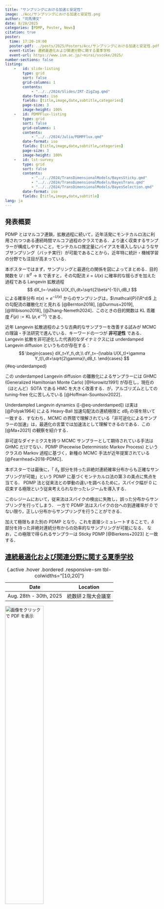 ```yaml
---
title: "サンプリングにおける加速と安定性"
image: ./Acc/サンプリングにおける加速と安定性.png
author: "司馬博文"
date: 8/28/2025
categories: [PDMP, Poster, News]
citation: true
poster:
  time: 17:20-19:00
  poster-pdf: ../posts/2025/Posters/Acc/サンプリングにおける加速と安定性.pdf
  event-title: 連続最適化および関連分野に関する夏季学校
  event-url: https://www.ism.ac.jp/~mirai/sscoke/2025/
number-sections: false
listing: 
    -   id: slide-listing
        type: grid
        sort: false
        grid-columns: 1
        contents:
            - "../../2024/Slides/IRT-ZigZag.qmd"
        date-format: iso
        fields: [title,image,date,subtitle,categories]
        page-size: 3
        image-height: 100%
    -   id: PDMPFlux-listing
        type: grid
        sort: false
        grid-columns: 1
        contents:
            - "../../2024/Julia/PDMPFlux.qmd"
        date-format: iso
        fields: [title,image,date,subtitle,categories]
        page-size: 3
        image-height: 100%
    -   id: lst-survey
        type: grid
        sort: false
        contents:
            - "../../2024/TransDimensionalModels/BayesSticky.qmd"
            - "../../2024/TransDimensionalModels/BayesTrans.qmd"
            - "../../2024/TransDimensionalModels/BayesSelection.qmd"
        date-format: iso
        fields: [title,image,date,subtitle]
lang: ja
---
```


## 発表概要

PDMP とはマルコフ連鎖，拡散過程に続いて，近年活発にモンテカルロ法に利用されつつある連続時間マルコフ過程のクラスである．より速く収束するサンプラーが構成しやすいこと，モンテカルロ推定量にバイアスを導入しないようなサブサンプリング（バッチ実行）が可能であることから，近年特に統計・機械学習の分野でも注目が高まっている．

本ポスターではまず，サンプリングと最適化の関係を図によってまとめる．目的関数を $\newcommand{\R}{\mathbb{R}}U:\R^d\to\R$ で表すと，その勾配流 $\dot{x}=U(x)$ に確率的な揺らぎを加えた過程である Langevin 拡散過程
$$
dX_t=-\nabla U(X_t)\,dt+\sqrt{2\beta^{-1}}\,dB_t
$$
による確率分布 $\pi(x)\propto e^{-U(x)}$ からのサンプリングは，$\mathcal{P}(\R^d)$ 上の勾配流の離散化だと見れる [@Bernton2018], [@Durmus+2019], [@Wibisono2018], [@Zhang-Nemeth2024]．このときの目的関数は KL 乖離度 $F(\rho):=\operatorname{KL}(\rho,e^{-U})$ である．

近年 Langevin 拡散過程のような古典的なサンプラーを改善する試みが MCMC の理論・手法研究で進んでいる．キーワードの一つが **非可逆性** である．Langevin 拡散を非可逆化した代表的なダイナミクスには underdamped Langevin diffusion というものが存在する：
$$
\begin{cases}
dX_t=Y_t\,dt,\\
dY_t=-(\nabla U(X_t)+\gamma Y_t)\,dt+\sqrt{2\gamma}\,dB_t.
\end{cases}
$$ {#eq-underdamped}

この underdamped Langevin diffusion の離散化によるサンプラーには GHMC (Generalized Hamiltonian Monte Carlo) [@Horowitz1991] が存在し，現在の（ほとんど）SOTA である HMC を大きく改善する．が，アルゴリズムとしての tuning-free 化に苦しんでいる [@Hoffman-Sountsov2022]．

Underdampled Langevin dynamics ([-@eq-underdamped]) は実は [@Polyak1964] による Heavy-Ball 加速勾配法の連続極限と $dB_t$ の項を除いて一致する．すなわち，MCMC の界隈で理解されている「非可逆化によるサンプラーの加速」は，最適化の言葉では加速法として理解できるのである．この [@Ma+2021] の観察を紹介する．

非可逆なダイナミクスを持つ MCMC サンプラーとして期待されている手法は GHMC だけでない．PDMP (Piecewise Deterministic Markov Process) というクラスの Markov 過程に基づく，新種の MCMC 手法が近年提案されている [@Fearnhead+2018-PDMC]．

本ポスターでは最後に，「 $\delta_x$ 部分を持った非絶対連続確率分布からも正確なサンプリングが可能」という PDMP に基づくモンテカルロ法の第３の美点に焦点を当てる．
PDMP 法と従来法との挙動の違いを調べるために，スパイク幅が $0$ に収束する極限という従来考えられなかったレジームを導入する．

このレジームにおいて，従来法はスパイクの検出に失敗し，誤った分布からサンプリングを行ってしまう．
一方で PDMP 法はスパイクの台への到達確率が $0$ でない限り，正しい分布からサンプリングを行うことができる．

加えて極限もまた別の PDMP となり，これを直接シミュレートすることで，$\delta$ 部分を持った非絶対連続分布からの効率的なサンプリングが可能になる．
なお，この極限で得られるサンプラーは Sticky PDMP [@Bierkens+2023] と一致する．

## [連続最適化および関連分野に関する夏季学校](https://www.ism.ac.jp/~mirai/sscoke/2025/)

| Date | Location |
|:---:|:------:|
| Aug. 28th - 30th, 2025 | 統数研２階大会議室 |

: {.active .hover .bordered .responsive-sm tbl-colwidths="[10,20]"}

[![画像をクリックで PDF を表示](Acc/サンプリングにおける加速と安定性.png){width="50%"}](Acc/サンプリングにおける加速と安定性.pdf)


## 参考ページ集

PDMP とそのシミュレーションに関しては，次のスライドにわかりやすく解説されています：

::: {#slide-listing}
:::

図は全て発表者開発のパッケージ `PDMPFlux.jl` によるものです．

::: {#PDMPFlux-listing}
:::

Sticky PDMP [@Bierkens+2023] に関するさらに詳しい内容，またはベイズ変数選択一般については，次の記事にまとめています：

::: {#lst-survey}
:::

